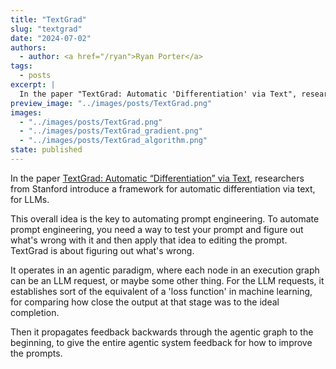 ```yaml
---
title: "TextGrad"
slug: "textgrad"
date: "2024-07-02"
authors:
  - author: <a href="/ryan">Ryan Porter</a>
tags:
  - posts
excerpt: |
  In the paper "TextGrad: Automatic 'Differentiation' via Text", researchers from Stanford introduce a framework for automatic differentiation via text, for LLMs.
preview_image: "../images/posts/TextGrad.png"
images:
  - "../images/posts/TextGrad.png"
  - "../images/posts/TextGrad_gradient.png"
  - "../images/posts/TextGrad_algorithm.png"
state: published
---
```



<BlogImage 
  images={props.pageContext.frontmatter.images} 
  name="TextGrad.png"
  alt="TextGrad: Backpropagation for agentic LLM processes." 
/>

In the paper [TextGrad: Automatic “Differentiation” via Text](https://arxiv.org/abs/2406.07496), researchers from Stanford introduce a framework for automatic differentiation via text, for LLMs.

This overall idea is the key to automating prompt engineering.  To automate prompt engineering, you need a way to test your prompt and figure out what's wrong with it and then apply that idea to editing the prompt.  TextGrad is about figuring out what's wrong.

It operates in an agentic paradigm, where each node in an execution graph can be an LLM request, or maybe some other thing.
For the LLM requests, it establishes sort of the equivalent of a 'loss function' in machine learning, for comparing how close the output at that stage was to the ideal completion.

<BlogImage 
  images={props.pageContext.frontmatter.images} 
  name="TextGrad_gradient.png"
  alt="An example of a text gradient with TextGrad" 
/>

Then it propagates feedback backwards through the agentic graph to the beginning, to give the entire agentic system feedback for how to improve the prompts.

<BlogImage 
  images={props.pageContext.frontmatter.images} 
  name="TextGrad_algorithm.png" 
  alt="The overall algorithm for text-based backpropagation in agentic LLM applications." 
/>

